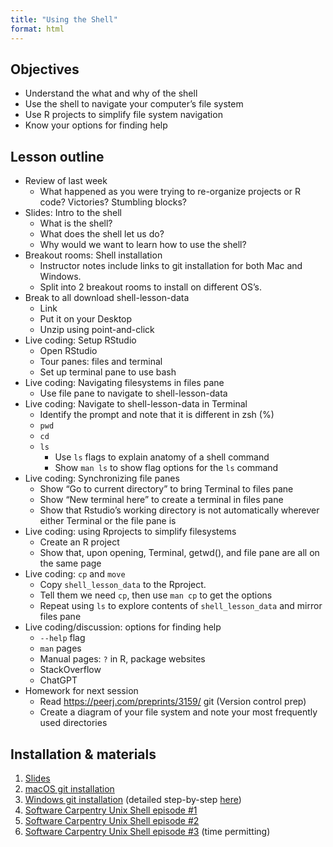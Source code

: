 ```yaml
---
title: "Using the Shell"
format: html
---
```


## Objectives


-   Understand the what and why of the shell
-   Use the shell to navigate your computer's file system
-   Use R projects to simplify file system navigation
-   Know your options for finding help

## Lesson outline

-   Review of last week
    -   What happened as you were trying to re-organize projects or R code? Victories? Stumbling blocks?
-   Slides: Intro to the shell
    -   What is the shell?
    -   What does the shell let us do?
    -   Why would we want to learn how to use the shell?
-   Breakout rooms: Shell installation
    -   Instructor notes include links to git installation for both Mac and Windows.
    -   Split into 2 breakout rooms to install on different OS's.
-   Break to all download shell-lesson-data
    -   Link
    -   Put it on your Desktop
    -   Unzip using point-and-click
-   Live coding: Setup RStudio
    -   Open RStudio
    -   Tour panes: files and  terminal
    -   Set up terminal pane to use bash
-   Live coding: Navigating filesystems in files pane
    -   Use file pane to navigate to shell-lesson-data
-   Live coding: Navigate to shell-lesson-data in Terminal 
    -   Identify the prompt and note that it is different in zsh (%)
    - `pwd`
    - `cd`
    - `ls`
        - Use `ls` flags to explain anatomy of a shell command
        - Show `man ls` to show flag options for the `ls` command
-   Live coding: Synchronizing file panes
    - Show "Go to current directory" to bring Terminal to files pane
    - Show "New terminal here" to create a terminal in files pane
    - Show that Rstudio's working directory is not automatically wherever either Terminal or the file pane is
- Live coding: using Rprojects to simplify filesystems
    - Create an R project
    - Show that, upon opening, Terminal, getwd(), and file pane are all on the same page
- Live coding: `cp` and `move`
    - Copy `shell_lesson_data` to the Rproject.
    - Tell them we need `cp`, then use `man cp` to get the options
    - Repeat using `ls` to explore contents of `shell_lesson_data` and mirror files pane
-   Live coding/discussion: options for finding help
    - `--help` flag
    - `man` pages
    - Manual pages: `?` in R, package websites
    - StackOverflow
    - ChatGPT
-   Homework for next session
    -   Read <https://peerj.com/preprints/3159/> git (Version control prep)
    -   Create a diagram of your file system and note your most frequently used directories

## Installation & materials

1.  [Slides](slides.qmd)
2.  [macOS git installation](https://git-scm.com/download/mac)
3.  [Windows git installation](https://git-scm.com/download/win) (detailed step-by-step [here](https://carpentries.github.io/workshop-template/#setup))
4.  [Software Carpentry Unix Shell episode #1](https://swcarpentry.github.io/shell-novice/01-intro)
5.  [Software Carpentry Unix Shell episode #2](https://swcarpentry.github.io/shell-novice/02-filedir)
6.  [Software Carpentry Unix Shell episode #3](https://swcarpentry.github.io/shell-novice/03-create) (time permitting)

<!---
 ## Past notes

### Review

Ask students to share any successes or stumbling blocks when re-organizing projects or R code.

### Modifications

-   Use terminal window within RStudio as command line interface
    -   Start with a brief overview of RStudio panes
    -   Show terminal pane menu and "Go To Current Directory"
    -   Teach use of Files tab in RStudio
    -   Emphasize that Files tab is analogous to Finder (macOS), File Explorer (Windows)
-   Skip all exercises, including "Nelle" example
-   Mention Zsh, which is the default shell for recent versions of macOS and has `%` as the default prompt instead of `$`.
-   At beginning of episode #2, explain file path using example from instructor's file system
-   Can also use example diagram for file system using instructor's

### Teaching notes

-   Emphasize purposes for learning shell
    -   Helpful for using git and GitHub
    -   Easier to deal with installation problems
    -   Understanding file structure and file paths
-   Need to install git initially for Windows users to have shell commands
    -   Separate into 2 breakout rooms to install Git for Windows and macOS
-   macOS comes with Bash or Zsh for shell. Use time with mac users to check if they have git already
    -   can check with `which git` or `git --version`
    -   `git --version` may in fact prompt macOS users to install xcode command line tools, which comes with git.
    -   Restart RStudio after installation
    -   For Windows, open RStudio Tools/Global Options/Terminal and make sure GitBash is selected
    -   For macOS, have them select Bash (for now at least)
-   Download shell-lesson-data.zip to `Desktop/` location; this won't be referenced in later lessons
-   Unzipping shell-lesson-data.zip through point-and-click in the RStudio Files tab does not work consistently across machines; recommend unzipping on the command line with `unzip`
    -   Once unzipped, have everyone share absolute file path to location of file

### Homework

Read <https://peerj.com/preprints/3159/>
 
--->